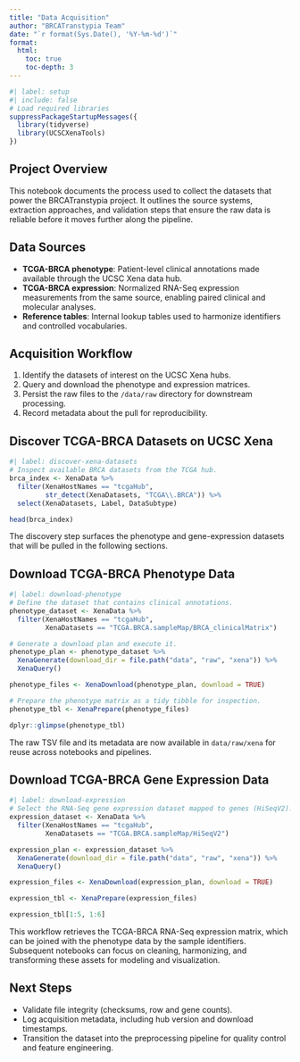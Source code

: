 ```yaml
---
title: "Data Acquisition"
author: "BRCATranstypia Team"
date: "`r format(Sys.Date(), '%Y-%m-%d')`"
format:
  html:
    toc: true
    toc-depth: 3
---
```


```r
#| label: setup
#| include: false
# Load required libraries
suppressPackageStartupMessages({
  library(tidyverse)
  library(UCSCXenaTools)
})
```

## Project Overview

This notebook documents the process used to collect the datasets that power the BRCATranstypia project. It outlines the source systems, extraction approaches, and validation steps that ensure the raw data is reliable before it moves further along the pipeline.

## Data Sources

- **TCGA-BRCA phenotype**: Patient-level clinical annotations made available through the UCSC Xena data hub.
- **TCGA-BRCA expression**: Normalized RNA-Seq expression measurements from the same source, enabling paired clinical and molecular analyses.
- **Reference tables**: Internal lookup tables used to harmonize identifiers and controlled vocabularies.

## Acquisition Workflow

1. Identify the datasets of interest on the UCSC Xena hubs.
2. Query and download the phenotype and expression matrices.
3. Persist the raw files to the `/data/raw` directory for downstream processing.
4. Record metadata about the pull for reproducibility.

## Discover TCGA-BRCA Datasets on UCSC Xena

```r
#| label: discover-xena-datasets
# Inspect available BRCA datasets from the TCGA hub.
brca_index <- XenaData %>%
  filter(XenaHostNames == "tcgaHub",
         str_detect(XenaDatasets, "TCGA\\.BRCA")) %>%
  select(XenaDatasets, Label, DataSubtype)

head(brca_index)
```

The discovery step surfaces the phenotype and gene-expression datasets that will be pulled in the following sections.

## Download TCGA-BRCA Phenotype Data

```r
#| label: download-phenotype
# Define the dataset that contains clinical annotations.
phenotype_dataset <- XenaData %>%
  filter(XenaHostNames == "tcgaHub",
         XenaDatasets == "TCGA.BRCA.sampleMap/BRCA_clinicalMatrix")

# Generate a download plan and execute it.
phenotype_plan <- phenotype_dataset %>%
  XenaGenerate(download_dir = file.path("data", "raw", "xena")) %>%
  XenaQuery()

phenotype_files <- XenaDownload(phenotype_plan, download = TRUE)

# Prepare the phenotype matrix as a tidy tibble for inspection.
phenotype_tbl <- XenaPrepare(phenotype_files)

dplyr::glimpse(phenotype_tbl)
```

The raw TSV file and its metadata are now available in `data/raw/xena` for reuse across notebooks and pipelines.

## Download TCGA-BRCA Gene Expression Data

```r
#| label: download-expression
# Select the RNA-Seq gene expression dataset mapped to genes (HiSeqV2).
expression_dataset <- XenaData %>%
  filter(XenaHostNames == "tcgaHub",
         XenaDatasets == "TCGA.BRCA.sampleMap/HiSeqV2")

expression_plan <- expression_dataset %>%
  XenaGenerate(download_dir = file.path("data", "raw", "xena")) %>%
  XenaQuery()

expression_files <- XenaDownload(expression_plan, download = TRUE)

expression_tbl <- XenaPrepare(expression_files)

expression_tbl[1:5, 1:6]
```

This workflow retrieves the TCGA-BRCA RNA-Seq expression matrix, which can be joined with the phenotype data by the sample identifiers. Subsequent notebooks can focus on cleaning, harmonizing, and transforming these assets for modeling and visualization.

## Next Steps

- Validate file integrity (checksums, row and gene counts).
- Log acquisition metadata, including hub version and download timestamps.
- Transition the dataset into the preprocessing pipeline for quality control and feature engineering.
